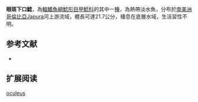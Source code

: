 {{Speciesbox
| name = 眼斑下口鯰
| image = 
| image_width = 250px
| image_caption = 
| status = NE
| status_system = IUCN3.1
| genus = Hypostomus
| species = oculeus
| authority = [[Fowler|Fowler]], 1943
| synonyms = *''Panaque oculeus'',Fowler, 1943
}}

'''眼斑下口鯰'''，為[[輻鰭魚綱|輻鰭魚綱]][[鯰形目|鯰形目]][[甲鯰科|甲鯰科]]的其中一[[種|種]]，為熱帶淡水魚，分布於[[南美洲|南美洲]][[哥倫比亞|哥倫比亞]]Japura河上游流域，體長可達21.7公分，棲息在底層水域，生活習性不明。
==参考文献==
*{{FishBase_species|genus=Hypostomus|species=oculeus|year=2015|month=1}}

== 扩展阅读 ==
{{refbegin}}
{{wikispecies-inline|Hypostomus oculeus|眼斑下口鯰}}
{{refend}}
{{Taxonbar|from=Q4746448}}

[[Category:下口鯰屬|oculeus]]
